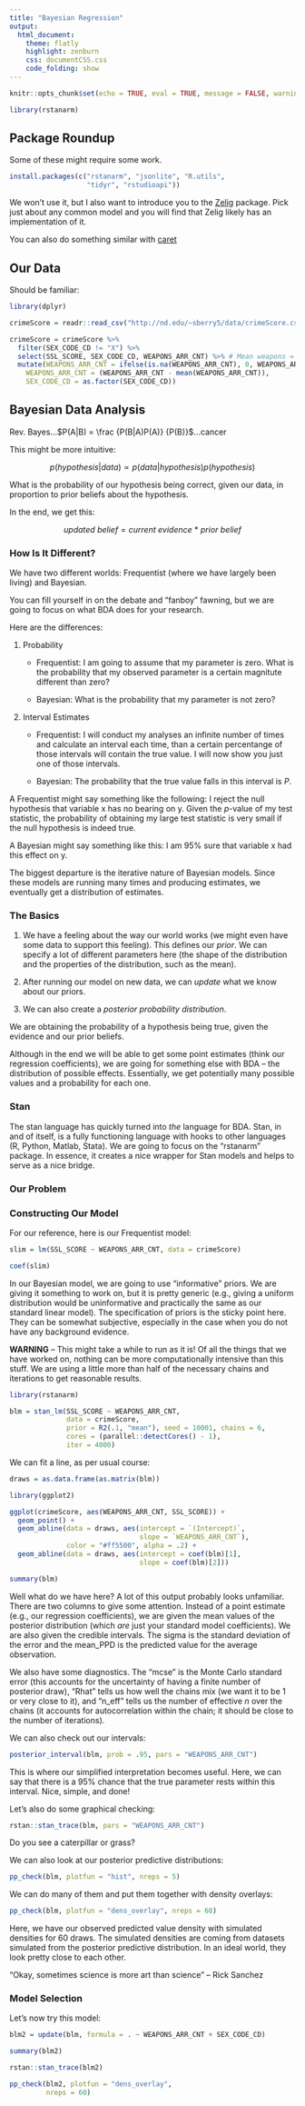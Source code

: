 ```yaml
---
title: "Bayesian Regression"
output:
  html_document:
    theme: flatly
    highlight: zenburn
    css: documentCSS.css
    code_folding: show
---
```


```r
knitr::opts_chunk$set(echo = TRUE, eval = TRUE, message = FALSE, warning = FALSE, error = FALSE)

library(rstanarm)

```

## Package Roundup

Some of these might require some work.

```r
install.packages(c("rstanarm", "jsonlite", "R.utils", 
                   "tidyr", "rstudioapi"))
```

We won't use it, but I also want to introduce you to the <a href="http://docs.zeligproject.org/articles/index.html#section-core-zelig-model-details">Zelig</a> package.  Pick just about any common model and you will find that Zelig likely has an implementation of it.

You can also do something similar with <a href="https://topepo.github.io/caret/available-models.html">caret</a>

## Our Data

Should be familiar:

```r
library(dplyr)

crimeScore = readr::read_csv("http://nd.edu/~sberry5/data/crimeScore.csv")

crimeScore = crimeScore %>% 
  filter(SEX_CODE_CD != "X") %>%
  select(SSL_SCORE, SEX_CODE_CD, WEAPONS_ARR_CNT) %>% # Mean weapons = 1.206
  mutate(WEAPONS_ARR_CNT = ifelse(is.na(WEAPONS_ARR_CNT), 0, WEAPONS_ARR_CNT),
    WEAPONS_ARR_CNT = (WEAPONS_ARR_CNT - mean(WEAPONS_ARR_CNT)), 
    SEX_CODE_CD = as.factor(SEX_CODE_CD))
```



## Bayesian Data Analysis

Rev. Bayes...$P(A|B) = \frac {P(B|A)P(A)} {P(B)}$...cancer

This might be more intuitive:

$$p(hypothesis|data) \propto p(data|hypothesis)p(hypothesis)$$

What is the probability of our hypothesis being correct, given our data, in proportion to prior beliefs about the hypothesis.

In the end, we get this:

$$updated\ belief = current\ evidence\ *\ prior\ belief  $$

### How Is It Different?

We have two different worlds: Frequentist (where we have largely been living) and Bayesian.

You can fill yourself in on the debate and "fanboy" fawning, but we are going to focus on what BDA does for your research.

Here are the differences:

1.  Probability

    - Frequentist: I am going to assume that my parameter is zero.  What is the probability that my observed parameter is a certain magnitute different than zero?
  
    - Bayesian: What is the probability that my parameter is not zero?

2.  Interval Estimates

    - Frequentist: I will conduct my analyses an infinite number of times and calculate an interval each time, than a certain percentange of those intervals will contain the true value.  I will now show you just one of those intervals.
  
    - Bayesian: The probability that the true value falls in this interval is *P*.


A Frequentist might say something like the following: I reject the null hypothesis that variable x has no bearing on y. Given the *p*-value of my test statistic, the probability of obtaining my large test statistic is very small if the null hypothesis is indeed true.

A Bayesian might say something like this: I am 95% sure that variable x had this effect on y.

The biggest departure is the iterative nature of Bayesian models. Since these models are running many times and producing estimates, we eventually get a distribution of estimates.

### The Basics

1.  We have a feeling about the way our world works (we might even have some data to support this feeling). This defines our *prior*.  We can specify a lot of different parameters here (the shape of the distribution and the properties of the distribution, such as the mean).

2.  After running our model on new data, we can *update* what we know about our priors.

3.  We can also create a *posterior probability distribution*.

We are obtaining the probability of a hypothesis being true, given the evidence and our prior beliefs.

Although in the end we will be able to get some point estimates (think our regression coefficients), we are going for something else with BDA -- the distribution of possible effects.  Essentially, we get potentially many possible values and a probability for each one.

### Stan

The stan language has quickly turned into *the* language for BDA.  Stan, in and of itself, is a fully functioning language with hooks to other languages (R, Python, Matlab, Stata).  We are going to focus on the "rstanarm" package.  In essence, it creates a nice wrapper for Stan models and helps to serve as a nice bridge.


### Our Problem


### Constructing Our Model

For our reference, here is our Frequentist model:

```r
slim = lm(SSL_SCORE ~ WEAPONS_ARR_CNT, data = crimeScore)

coef(slim)
```


In our Bayesian model, we are going to use "informative" priors.  We are giving it something to work on, but it is pretty generic (e.g., giving a uniform distribution would be uninformative and practically the same as our standard linear model).  The specification of priors is the sticky point here.  They can be somewhat subjective, especially in the case when you do not have any background evidence.   

**WARNING** -- This might take a while to run as it is! Of all the things that we have worked on, nothing can be more computationally intensive than this stuff.  We are using a little more than half of the necessary chains and iterations to get reasonable results.

```r

library(rstanarm)

blm = stan_lm(SSL_SCORE ~ WEAPONS_ARR_CNT, 
              data = crimeScore, 
              prior = R2(.1, "mean"), seed = 10001, chains = 6,
              cores = (parallel::detectCores() - 1),
              iter = 4000)


```

We can fit a line, as per usual course:

```r
draws = as.data.frame(as.matrix(blm))

library(ggplot2)

ggplot(crimeScore, aes(WEAPONS_ARR_CNT, SSL_SCORE)) +
  geom_point() +
  geom_abline(data = draws, aes(intercept = `(Intercept)`, 
                                slope = `WEAPONS_ARR_CNT`), 
              color = "#ff5500", alpha = .2) +
  geom_abline(data = draws, aes(intercept = coef(blm)[1], 
                                slope = coef(blm)[2]))
```



```r
summary(blm)
```


Well what do we have here? A lot of this output probably looks unfamiliar.  There are two columns to give some attention.  Instead of a point estimate (e.g., our regression coefficients), we are given the mean values of the posterior distribution (which *are* just your standard model coefficients). We are also given the credible intervals. The sigma is the standard deviation of the error and the mean_PPD is the predicted value for the average observation.  

We also have some diagnostics. The "mcse" is the Monte Carlo standard error (this accounts for the uncertainty of having a finite number of posterior draw), "Rhat" tells us how well the chains mix (we want it to be 1 or very close to it), and "n_eff" tells us the number of effective *n* over the chains (it accounts for autocorrelation within the chain; it should be close to the number of iterations).   

We can also check out our intervals:

```r
posterior_interval(blm, prob = .95, pars = "WEAPONS_ARR_CNT")
```

This is where our simplified interpretation becomes useful.  Here, we can say that there is a 95% chance that the true parameter rests within this interval.  Nice, simple, and done!

Let's also do some graphical checking:

```r
rstan::stan_trace(blm, pars = "WEAPONS_ARR_CNT")
```

Do you see a caterpillar or grass?  

We can also look at our posterior predictive distributions:

```r
pp_check(blm, plotfun = "hist", nreps = 5)
```

We can do many of them and put them together with density overlays:

```r
pp_check(blm, plotfun = "dens_overlay", nreps = 60)
```

Here, we have our observed predicted value density with simulated densities for 60 draws.  The simulated densities are coming from datasets simulated from the posterior predictive distribution.  In an ideal world, they look pretty close to each other.


"Okay, sometimes science is more art than science" -- Rick Sanchez

### Model Selection

Let's now try this model:

```r
blm2 = update(blm, formula = . ~ WEAPONS_ARR_CNT + SEX_CODE_CD)
```


```r
summary(blm2)
```

```r
rstan::stan_trace(blm2)
```


```r
pp_check(blm2, plotfun = "dens_overlay", 
         nreps = 60)
```


<!-- ## Changing Priors -->

<!-- ```{r} -->
<!-- blmNorm = stan_glm(SSL_SCORE ~ WEAPONS_ARR_CNT, -->
<!--               data = crimeScore, -->
<!--               prior = normal(location = .5, scale = 2.5), -->
<!--               seed = 10001, chains = 6, -->
<!--               cores = (parallel::detectCores() - 1), -->
<!--               iter = 4000) -->
<!-- ``` -->


